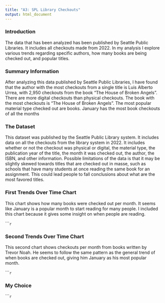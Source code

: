 ```yaml
---
title: "A3: SPL Library Checkouts"
output: html_document
---
```


### Introduction

The data that has been analyzed has been published by Seattle Public Libraries. It includes all checkouts made from 2022. In my analysis I explore various trends regarding specific authors, how many books
are being checked out, and popular titles.

### Summary Information

After analyzing this data published by Seattle Public Libraries, I have found that the author with the most checkouts from a single title is Luis Alberto Urrea, with 
2,950 checkouts from the book "The House of Broken Angels". There are more digital checkouts than physical checkouts. The book with the most checkouts is "The House of Broken Angels". The most popular material type checked out are books. January has the most book checkouts of all the months


### The Dataset



This dataset was published by the Seattle Public Library system. It includes data 
on all the checkouts from the library system in 2022. It includes whether or not
the checkout was physical or digital, the material type, the publication year of the
title, the month it was checked out, the author, the ISBN, and other information.
Possible limitations of the data is that it may be slightly skewed towards titles
that are checked out in masse, such as schools that have many students at once
reading the same book for an assignment. This could lead people to fall conclusions
about what are the most favored titles.

### First Trends Over Time Chart



This chart shows how many books were checked out per month. It seems like January
is a popular month to start reading for many people. I included this chart because
it gives some insight on when people are reading.

``````r
```

### Second Trends Over Time Chart

This second chart shows checkouts per month from books written by Trevor Noah. He seems to follow the same pattern as the general trend of when books are checked out, giving him January as his most popular month.

``````r
```

### My Choice

``````r
```


